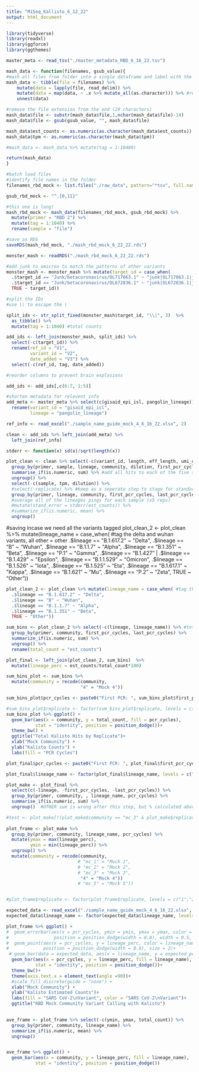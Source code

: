 ---
title: "MiSeq_Kallisto_6_12_22"
output: html_document
---

```{r}
library(tidyverse)
library(readxl)
library(ggforce)
library(ggthemes)
```

```{r}
master_meta <- read_tsv("./master_metadata_RBD_6_16_22.tsv")

```

```{r, include=FALSE}
mash_data <- function(filenames, gsub_value){
#mash all files from folder into a single dataframe and label with the file name
mash_data <- tibble(file = filenames) %>%
    mutate(data = lapply(file, read_delim)) %>%
    mutate(data = map(data, ~ .x %>% mutate_all(as.character))) %>% #recode all columns to character
    unnest(data) 

#remove the file extension from the end (29 characters)
mash_data$file <- substr(mash_data$file,1,nchar(mash_data$file)-14)
mash_data$file <- gsub(gsub_value, "", mash_data$file)

mash_data$est_counts <- as.numeric(as.character(mash_data$est_counts))
mash_data$tpm <- as.numeric(as.character(mash_data$tpm))

#mash_data <- mash_data %>% mutate(tag = 1:10400)

return(mash_data)
}

```


```{r}
#batch load files
#identify file names in the folder
filenames_rbd_mock <- list.files("./raw_data", pattern="*tsv", full.names=TRUE)

gsub_rbd_mock <- "^.{0,11}"
```


```{r, include = FALSE}
#this one is long!
mash_rbd_mock <- mash_data(filenames_rbd_mock, gsub_rbd_mock) %>%
  mutate(primer = "RBD 2") %>%
  mutate(tag = 1:1040) %>%
  rename(sample = "file") 

```



```{r}
#save as RDS
saveRDS(mash_rbd_mock, "./mash_rbd_mock_6_22_22.rds")

monster_mash <- readRDS("./mash_rbd_mock_6_22_22.rds")
```

```{r}
#add junk to omicron to match the patterns of other variants
monster_mash <- monster_mash %>% mutate(target_id = case_when(
  .$target_id == "Junk/betacoronavirus/OL717063.1" ~ "junk|OL717063.1|junk",
  .$target_id == "Junk/betacoronavirus/OL672836.1" ~ "junk|OL672836.1|junk",
  TRUE ~ target_id))
```

```{r}
#split the IDs
#use \\ to escape the \ 

split_ids <- str_split_fixed(monster_mash$target_id, "\\|", 3)  %>% 
  as_tibble() %>%
  mutate(tag = 1:1040) #total counts

add_ids <- left_join(monster_mash, split_ids) %>%
  select(-c(target_id)) %>%
  rename(ref_id = "V1",
         variant_id = "V2",
         date_added = "V3") %>%
  select(-c(ref_id, tag, date_added))
```

```{r}
#reorder columns to prevent brain explosions

add_ids <- add_ids[,c(6:7, 1:5)]
```

```{r}
#shorten metadata for relevent info
add_meta <- master_meta %>% select(c(gisaid_epi_isl, pangolin_lineage)) %>%
  rename(variant_id = "gisaid_epi_isl",
         lineage = "pangolin_lineage")

ref_info <- read_excel("./sample_name_guide_mock_4_6_16_22.xlsx", 2)

clean <- add_ids %>% left_join(add_meta) %>%
  left_join(ref_info)
```

```{r}
stderr <- function(x) sd(x)/sqrt(length(x))
```



```{r}
plot_clean <- clean %>% select(-c(variant_id, length, eff_length, umi_or_rbd)) %>%
  group_by(primer, sample, lineage, community, dilution, first_pcr_cycles, last_pcr_cycles) %>%
  summarise_if(is.numeric, sum) %>% #add all hits to each of the five selected variants to one lineage ping
  ungroup() %>%
  select(-c(sample, tpm, dilution)) %>%
  #select(-replicate) %>% #keep as a seperate step to stage for standard error
  group_by(primer, lineage, community, first_pcr_cycles, last_pcr_cycles) %>%
  #average all of the lineages pings for each sample (x5 reps)
  #mutate(stand_error = stderr(est_counts)) %>% 
  #summarize_if(is.numeric, mean) %>%
  ungroup()
```

#saving incase we need all the variants tagged
plot_clean_2 <- plot_clean %>% mutate(lineage_name = case_when( #tag the delta and wuhan variants, all other = other
  .$lineage == "B.1.617.2" ~ "Delta",
  .$lineage == "B" ~ "Wuhan",
  .$lineage == "B.1.1.7" ~ "Alpha",
  .$lineage == "B.1.351" ~ "Beta",
  .$lineage == "P.1" ~ "Gamma",
  .$lineage == "B.1.427" | .$lineage == "B.1.429" ~ "Epsilon",
  .$lineage == "B.1.1.529" ~ "Omicron",
  .$lineage == "B.1.526" ~ "Iota",
  .$lineage == "B.1.525" ~ "Eta",
  .$lineage == "B.1.617.1" ~ "Kappa",
  .$lineage == "B.1.621" ~ "Mu",
  .$lineage == "P.2" ~ "Zeta",
  TRUE ~ "Other"))

```{r}
plot_clean_2 <- plot_clean %>% mutate(lineage_name = case_when( #tag the delta and wuhan variants, all other = other
  .$lineage == "B.1.617.2" ~ "Delta",
  .$lineage == "B" ~ "Wuhan",
  .$lineage == "B.1.1.7" ~ "Alpha",
  .$lineage == "B.1.351" ~ "Beta",
  TRUE ~ "Other"))

sum_bins <- plot_clean_2 %>% select(-c(lineage, lineage_name)) %>% #total detections regardless of variant
  group_by(primer, community, first_pcr_cycles, last_pcr_cycles) %>%
  summarize_if(is.numeric, sum) %>%
  ungroup() %>%
  rename(total_count = "est_counts")

plot_final <- left_join(plot_clean_2, sum_bins)  %>%
  mutate(lineage_perc = est_counts/total_count*100)

```

```{r}
sum_bins_plot <- sum_bins %>%
  mutate(community = recode(community,
                            "4" = "Mock 4"))

sum_bins_plot$pcr_cycles <- paste0("First PCR: ", sum_bins_plot$first_pcr_cycles, " Last PCR: ", sum_bins_plot$last_pcr_cycles)

#sum_bins_plot$replicate <- factor(sum_bins_plot$replicate, levels = c("1","2","3","4","5"))
sum_bins_plot %>% ggplot() +
  geom_bar(aes(x = community, y = total_count, fill = pcr_cycles), 
           stat = "identity", position = position_dodge())+
  theme_bw() +
  ggtitle("Total Kalisto Hits by Replicate")+
  xlab("Mock Community") +
  ylab("Kalisto Counts") +
  labs(fill = "PCR Cycles")
```



```{r}
plot_final$pcr_cycles <- paste0("First PCR: ", plot_final$first_pcr_cycles, " Last PCR: ", plot_final$last_pcr_cycles)

plot_final$lineage_name <- factor(plot_final$lineage_name, levels = c("Alpha", "Beta", "Delta", "Wuhan", "Other"))

plot_make <- plot_final %>% 
  select(c(-lineage, -first_pcr_cycles, -last_pcr_cycles)) %>%
  group_by(primer, community, , lineage_name, pcr_cycles) %>%
  summarise_if(is.numeric, sum) %>%
  ungroup()  #OTHER sum is wrong after this step, but % calculated above so okay

#test <- plot_make[!(plot_make$community == "mc_3" & plot_make$replicate == "2"), ]  
  
plot_frame <- plot_make %>%
  group_by(primer, community, lineage_name, pcr_cycles) %>%
  mutate(ymax = max(lineage_perc),
         ymin = min(lineage_perc)) %>%
  ungroup() %>%
  mutate(community = recode(community,
                           # "mc_1" = "Mock 1",
                           # "mc_2" = "Mock 2",
                           # "mc_3" = "Mock 3",
                            "4" = "Mock 4"))
                           # "mc_5" = "Mock 5"))


#plot_frame$replicate <- factor(plot_frame$replicate, levels = c("1","2","3"))

```

```{r}
expected_data <- read_excel("./sample_name_guide_mock_4_6_16_22.xlsx", 3)
expected_data$lineage_name <- factor(expected_data$lineage_name, levels = c("Alpha", "Beta", "Delta", "Wuhan", "Other"))
```



```{r, fig.width=8}
plot_frame %>% ggplot() +
#  geom_errorbar(aes(x = pcr_cycles, ymin = ymin, ymax = ymax, color = lineage_name), 
#                 position = position_dodge(width = 0.8), width = 0.5, size = 1)+
#  geom_point(aes(x = pcr_cycles, y = lineage_perc, color = lineage_name), 
#             position = position_dodge(width = 0.8), size = 2)+
 # geom_bar(data = expected_data, aes(x = lineage_name, y = expected_perc, fill = lineage_name), stat = "identity", position = position_dodge(width = 0.8), alpha = 0.25) +
  geom_bar(aes(x = pcr_cycles, y = lineage_perc, fill = lineage_name), 
           stat = "identity", position = position_dodge())+
  theme_bw()+
  theme(axis.text.x = element_text(angle =90))+
  #scale_fill_discrete(guide = "none") +
  xlab("Mock Community") +
  ylab("Kalisto Estimated Counts")+
  labs(fill = "SARS CoV-2\nVariant", color = "SARS CoV-2\nVariant")+
  ggtitle("RBD Mock Community Variant Calling with Kalisto")
  

```
```{r}
ave_frame <- plot_frame %>% select(-c(ymin, ymax, total_count)) %>%
  group_by(primer, community, lineage_name) %>%
  summarize_if(is.numeric, mean) %>%
  ungroup()


ave_frame %>% ggplot() +
  geom_bar(aes(x = community, y = lineage_perc, fill = lineage_name), 
           stat = "identity", position = position_dodge())
```

